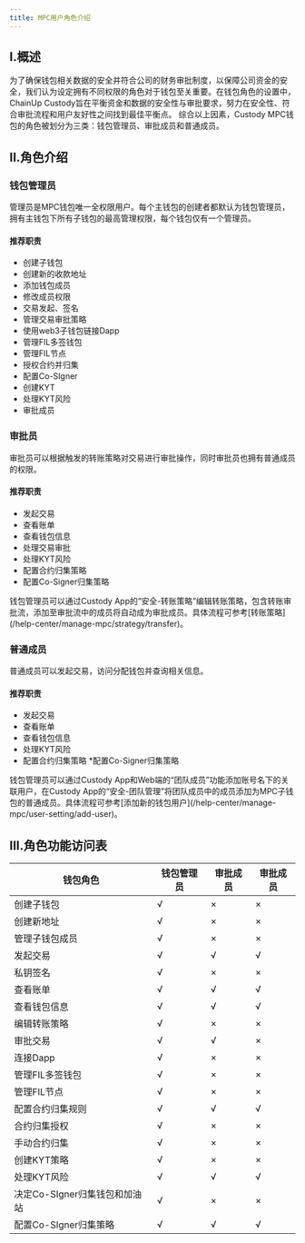 ```yaml
---
title: MPC用户角色介绍
---
```


## I.概述

为了确保钱包相关数据的安全并符合公司的财务审批制度，以保障公司资金的安全，我们认为设定拥有不同权限的角色对于钱包至关重要。在钱包角色的设置中，ChainUp Custody旨在平衡资金和数据的安全性与审批要求，努力在安全性、符合审批流程和用户友好性之间找到最佳平衡点。
综合以上因素，Custody MPC钱包的角色被划分为三类：钱包管理员、审批成员和普通成员。

## II.角色介绍

### 钱包管理员
管理员是MPC钱包唯一全权限用户。每个主钱包的创建者都默认为钱包管理员，拥有主钱包下所有子钱包的最高管理权限，每个钱包仅有一个管理员。

#### 推荐职责
* 创建子钱包
* 创建新的收款地址
* 添加钱包成员
* 修改成员权限
* 交易发起、签名
* 管理交易审批策略
* 使用web3子钱包链接Dapp
* 管理FIL多签钱包
* 管理FIL节点
* 授权合约并归集
* 配置Co-SIgner
* 创建KYT
* 处理KYT风险
* 审批成员


### 审批员
审批员可以根据触发的转账策略对交易进行审批操作，同时审批员也拥有普通成员的权限。

#### 推荐职责
* 发起交易
* 查看账单
* 查看钱包信息
* 处理交易审批
* 处理KYT风险
* 配置合约归集策略
* 配置Co-Signer归集策略

<Note>
钱包管理员可以通过Custody App的“安全-转账策略”编辑转账策略，包含转账审批流，添加至审批流中的成员将自动成为审批成员。具体流程可参考[转账策略](/help-center/manage-mpc/strategy/transfer)。
</Note>

### 普通成员
普通成员可以发起交易，访问分配钱包并查询相关信息。

#### 推荐职责
* 发起交易
* 查看账单
* 查看钱包信息
* 处理KYT风险
* 配置合约归集策略
*配置Co-Signer归集策略

<Note>
钱包管理员可以通过Custody App和Web端的“团队成员”功能添加账号名下的关联用户，在Custody App的“安全-团队管理”将团队成员中的成员添加为MPC子钱包的普通成员。具体流程可参考[添加新的钱包用户](/help-center/manage-mpc/user-setting/add-user)。
</Note>


## III.角色功能访问表

| 钱包角色| 钱包管理员 | 审批成员 | 审批成员 |
| ------- | ------- |------- |------ |
| 创建子钱包 |√ |×|×|
| 创建新地址  |√ |×|×|
| 管理子钱包成员 |√ |×|×|
| 发起交易 | √|√|√|
| 私钥签名  | √|×|×|
| 查看账单  | √|√|√|
| 查看钱包信息  | √|√|√|
| 编辑转账策略  | √|×|×|
| 审批交易  |√|√|×|
| 连接Dapp | √|×|×|
| 管理FIL多签钱包  |√|×|×|
| 管理FIL节点  |√|×|×|
| 配置合约归集规则  | √|√|√|
| 合约归集授权  | √|×|×|
| 手动合约归集  |√ |×|×|
| 创建KYT策略  | √|×|×|
| 处理KYT风险  | √|√|√|
| 决定Co-SIgner归集钱包和加油站  | √|×|×|
| 配置Co-SIgner归集策略 |√ |√|√|

